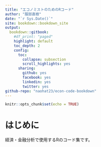 ```yaml
---
title: "エコノミストのためのRコード"
author: "服部直樹"
date: "`r Sys.Date()`"
site: bookdown::bookdown_site
output: 
  bookdown::gitbook:
    #df_print: "paged"
    highlight: default
    toc_depth: 2
    config:
      toc:
        collapse: subsection
        scroll_highlights: yes
      sharing:
        github: yes
        facebook: yes
        linkedin: yes
        twitter: yes
github-repo: "naohat23/econ-code-bookdown"
---
```


```r
knitr::opts_chunk$set(echo = TRUE)
```



# はじめに {-}

経済・金融分析で使用するRのコード集です。